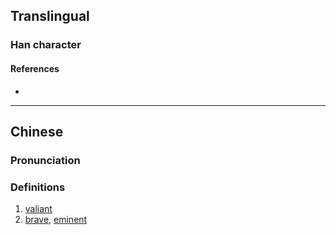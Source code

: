 {{character info}}
{{character info|0x2F80C}}
==Translingual==

===Han character===
{{Han char|rn=9|rad=人|as=15|sn=17|four=|canj=OUOS|ids=⿰亻嶲}}

====References====
* {{Han ref|kx=0120.190|hdz=10235.040|uh=349E|ud=13470}}

----

==Chinese==
{{zh-forms}}

===Pronunciation===
{{zh-pron
|m=jùn
|c=zeon3
|mc=
|oc=
|ma=
|cat=a
}}

===Definitions===
{{zh-hanzi}}

# [[valiant]]
# [[brave]], [[eminent]]